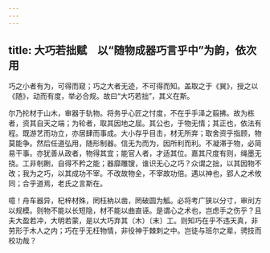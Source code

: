 ```yaml
---
---
---
```

title: 大巧若拙赋　以“随物成器巧言乎中”为韵，依次用
---



巧之小者有为，可得而窥；巧之大者无迹，不可得而知。盖取之于《巽》，授之以《随》，动而有度，举必合规。故曰“大巧若拙”，其义在斯。

尔乃抡材于山木，审器于轨物。将务乎心匠之忖度，不在乎手泽之翦拂。故为栋者，资其自天之端；为轮者，取其因地之屈。其公也，于物无情；其正也，依法有程。既游艺而功立，亦居肆而事成。大小存乎目击，材无所弃；取舍资乎指顾，物莫能争。然后任道弘用，随形制器。信无为而为，因所利而利。不凝滞于物，必简易干事。亦犹善从政者，物得其宜；能官人者，才适其位。嘉其尺度有则，绳墨无挠。工非剞劂，自得不矜之能；器靡雕锼，谁识无心之巧？众谓之拙，以其因物不改；我为之巧，以其成功不宰。不改故物全，不宰故功倍。遇以神也，郢人之术攸同；合乎道焉，老氏之言斯在。

噫！舟车器异，杞梓材殊，罔枉枘以凿，罔破圆为觚。必将考广狭以分寸，审刓方以规模。则物不能以长短隐，材不能以曲直诬。是谓心之术也，岂虑手之伤乎？且夫大盈若冲，大明若蒙，是以大巧弃其（木）〔末〕工。则知巧在乎不违天真，非劳形于木人之内；巧在乎无枉物情，非役神于棘刺之中。岂徒与班尔之辈，骋技而校功哉？